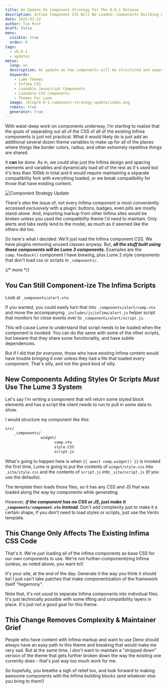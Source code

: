 ```yaml
---
title: An Update On Component Strategy For The 0.0.1 Release
description: Infima Component CSS Will Be Loaded; Components Building On Them Auto-Load.
date: 2025-03-22
author: Tim Post
draft: false
menu:
  visible: true
  order: 0
tags:
  - v0.0.1
  - updates
metas:
  lang: en
  description: An update on how components will be structured and expected in the theme, most notably relaxing the requirement of backfilling all of the Infima components with Lume 3 wrappers.
  keywords:
    - Lume Themes
    - Infima CSS
    - Loadable Javascript Components
    - Loadable CSS Components
    - Themes For Lume
  image: /blog/0-0-1-component-strategy-update/index.png
  robots: true
  generator: true
---
```


With waist-deep work on components underway, I'm starting to realize that 
the goals of separating out all of the CSS of all of the existing Infima 
components is just not practical. What it would likely do is just add an 
additional several dozen theme variables to make up for all of the places
where things like border colors, radius, and other extremely repetitive 
things are shared.

It **can** be done. As in, we could ship just the Infima design and spacing
elements and variables and dynamically load _all_ of the rest as it's used
but it's less than 100kb in total and it would require maintaining a separate
compatibility fork with everything loaded, or we break compatibility for 
those that have existing content. 

<img
  class="blog_image"
  src="/blog/0-0-1-component-strategy-update/index.png" 
  alt="Component Strategy Update" 
  title="Let's call this one 'forced simplification'" />

There's _also_ the issue of, not every Infima component is most conveniently 
accessed _exclusively_ with a plugin: buttons, badges, even pills are mostly
stand-alone. And, importing markup from other Infima sites would be broken
unless you used the compatibility theme I'd need to maintain. Only alerts
and tabs _really_ lend to the model, as much as it seemed like the others did too.

So here's what I decided: We'll just load the Infima component CSS. We have 
plugins removing unused classes anyway. But, ***all the stuff built using 
those components will be Lume 3 components.*** Examples are the `comp.feedback()`
component I have brewing, plus Lume 2 style components that don't load css 
or scripts in `_components/`.

{/* more */} 
  
## You Can Still Component-ize The Infima Scripts

Look at `_components/alert.vto`.

If you wanted, you could easily turn that into
`_components/alert/comp.vto` and move the accompanying `_includes/js/infima/alert.js`
helper script that monitors for close events over to `_components/alert/script.js`. 

This will cause Lume to understand that script needs to be loaded when the component 
is invoked. You can do the same with some of the other scripts, but beware that they share
some functionality, and have subtle dependencies.

But if I did that _for everyone_, those who have existing Infima content would have 
trouble bringing it over unless they had a file that loaded every component. That's
silly, and not the good kind of silly.

## New Components Adding Styles Or Scripts ***Must*** Use The Lume 3 System

Let's say I'm writing a component that will return some styled block elements and 
has a script the client needs to run to pull in some data to show.

I would structure my component like this:

```bash
src/
    _components/
                widget/
                      comp.vto
                      style.CSS
                      script.js
```

What's going to happen here is when `{{ await comp.widget() }}` is invoked the first
time, Lume is going to put the contents of `widget/style.css` into `_site/style.css` 
and the contents of `script.js` into `_site/script.js` (if you use the defaults).

The template then loads those files, so it has any CSS and JS that was loaded along 
the way by components while generating.

However, ***if the component has no CSS or JS, just make it `_components/component.vto`
instead***. Don't add complexity just to make it a certain shape, if you don't need to 
load styles or scripts, just use the Vento template.

## This Change Only Affects The Existing Infima CSS Code

That's it. We're just loading all of the infima components as base CSS for our own components
to use. We're not further-componentizing Infima (unless, as noted above, you want to!)

It's your site, at the end of the day. Generate it the way you think it should be! I just
can't take patches that make componentization of the framework itself "hegemony".

Note that, it's not _usual_ to separate Infima components into individual files. It's just 
technically _possible_ with some lifting and compatibility layers in place. It's just not 
a good goal for this theme.

## This Change Removes Complexity & Maintainer Grief

People who have content with Infima markup and want to use Deno should always have an 
easy path to this theme and breaking that would make me very sad. But at the same time,
I don't want to maintain a "stripped down" version of the theme that gets further broken
down the way the existing one currently does - that's just way too much work for me.

So hopefully, you breathe a sigh of relief too, and look forward to making awesome 
components with the Infima building blocks (and whatever else you bring to them!)
